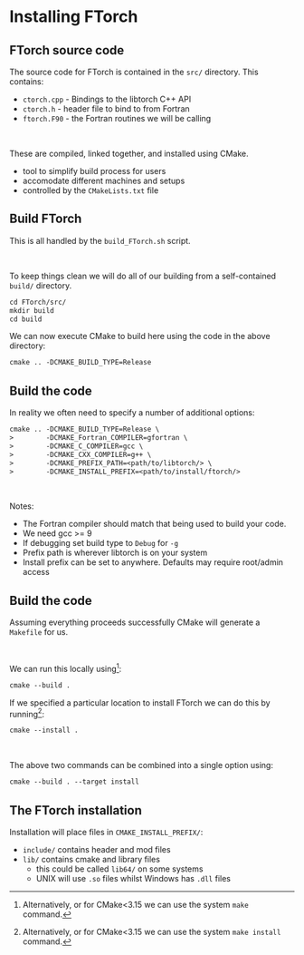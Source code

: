 # Installing FTorch

<!--

## Clone the git repository

::::{.columns}
:::{.column width=50%}
FTorch is available from GitHub:\
[github.com/Cambridge-ICCS/FTorch](https://github.com/Cambridge-ICCS/FTorch)

::: {style="text-align: center"}
{{< qrcode https://github.com/Cambridge-ICCS/FTorch qrjeyf6490 width=200 height=200 >}}
:::

:::
:::{.column width=50%}
With supporting documentation at:\
[cambridge-iccs.github.io/FTorch/](https://cambridge-iccs.github.io/FTorch/)

::: {style="text-align: center"}
{{< qrcode https://cambridge-iccs.github.io/FTorch/ qrr6f94nhd width=200 height=200 >}}
:::

:::
::::

To get a copy of FTorch on your system run:
```default
git clone https://github.com/Cambridge-ICCS/FTorch.git
```
which will create a directory `FTorch/` with the contents.


## Get Libtorch (optional)

Libtorch is available from the [PyTorch homepage](https://pytorch.org/):

![](images/libtorch.jpg){width=75%}

We _can_ use the version of libtorch that comes with pip-installed PyTorch (see docs).\
Standalone libtorch removes Python and aids reproducibility, especially
on HPC systems.

:::{.aside}
Notes: Need GCC>9 and GLIBC 2.29 for CXX11.\
Whilst most features should be compatible between PyTorch and libtorch versions, keep this in mind if issues occur.
:::

-->

## FTorch source code

The source code for FTorch is contained in the `src/` directory.
This contains:

- `ctorch.cpp` - Bindings to the libtorch C++ API
- `ctorch.h` - header file to bind to from Fortran
- `ftorch.F90` - the Fortran routines we will be calling

\

These are compiled, linked together, and installed using CMake.

- tool to simplify build process for users
- accomodate different machines and setups
- controlled by the `CMakeLists.txt` file


## Build FTorch

This is all handled by the `build_FTorch.sh` script.

\

To keep things clean we will do all of our building from a self-contained `build/` directory.
```default
cd FTorch/src/
mkdir build
cd build
```

We can now execute CMake to build here using the code in the above directory:
```default
cmake .. -DCMAKE_BUILD_TYPE=Release
```


## Build the code

In reality we often need to specify a number of additional options:

```default
cmake .. -DCMAKE_BUILD_TYPE=Release \
>        -DCMAKE_Fortran_COMPILER=gfortran \
>        -DCMAKE_C_COMPILER=gcc \
>        -DCMAKE_CXX_COMPILER=g++ \
>        -DCMAKE_PREFIX_PATH=<path/to/libtorch/> \
>        -DCMAKE_INSTALL_PREFIX=<path/to/install/ftorch/>
```

\

Notes:

- The Fortran compiler should match that being used to build your code.
- We need gcc >= 9
- If debugging set build type to `Debug` for `-g`
- Prefix path is wherever libtorch is on your system
- Install prefix can be set to anywhere. Defaults may require root/admin access


## Build the code

Assuming everything proceeds successfully CMake will generate a `Makefile` for us.

\

We can run this locally using^[Alternatively, or for CMake<3.15 we can use the system `make` command.]:
```default
cmake --build .
```
If we specified a particular location to install FTorch we can do this
by running^[Alternatively, or for CMake<3.15 we can use the system `make install` command.]:
```default
cmake --install .
```

\

The above two commands can be combined into a single option using:
```default
cmake --build . --target install
```


## The FTorch installation

Installation will place files in `CMAKE_INSTALL_PREFIX/`:

- `include/` contains header and mod files
- `lib/` contains cmake and library files
  - this could be called `lib64/` on some systems
  - UNIX will use `.so` files whilst Windows has `.dll` files
